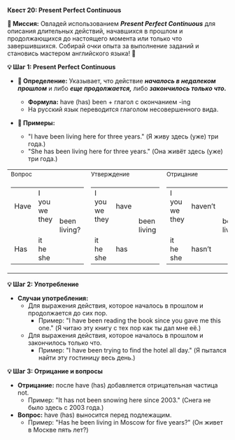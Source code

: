 
**Квест 20: Present Perfect Continuous**

**🎯 Миссия:**
Овладей использованием ***Present Perfect Continuous*** для описания длительных действий, начавшихся в прошлом и продолжающихся до настоящего момента или только что завершившихся. Собирай очки опыта за выполнение заданий и становись мастером английского языка! 🌟

**💡 Шаг 1: Present Perfect Continuous**
- **📜 Определение:** Указывает, что действие ***началось в недалеком прошлом*** и либо ***еще продолжается,*** либо ***закончилось только что.***
    - **Формула:** <Highlight>have (has) been</Highlight> + глагол с окончанием <Highlight>-ing</Highlight>
    - На русский язык переводится глаголом <Highlight>несовершенного вида.</Highlight>

- **📝 Примеры:**
    - <Highlight>"I have been living here for three years."</Highlight> <Highlight>(Я живу здесь (уже) три года.)</Highlight>
    - <Highlight>"She has been living here for three years."</Highlight> <Highlight>(Она живёт здесь (уже) три года.)</Highlight>

<table className="main">
  <tbody>
  <tr>
    <td><small>Вопрос</small></td>
    <td><small>Утверждение</small></td>
    <td><small>Отрицание</small></td>
  </tr>
  <tr>
    <td>
      <table>
        <tbody>
        <tr>
          <td>Have</td>
          <td>
            <div>I</div>
            <div>you</div>
            <div>we</div>
            <div>they</div>
          </td>
          <td rowSpan="3">been living?</td>
        </tr>
        <tr>
          <td><small>&nbsp;</small></td>
        </tr>
        <tr>
          <td>Has</td>
          <td>
            <div>it</div>
            <div>he</div>
            <div>she</div>
          </td>
        </tr>
        </tbody>
      </table>
    </td>
    <td>
      <table>
        <tbody>
        <tr>
          <td>
            <div>I</div>
            <div>you</div>
            <div>we</div>
            <div>they</div>
          </td>
          <td>have</td>
          <td rowSpan="3">been living</td>
        </tr>
        <tr>
          <td><small>&nbsp;</small></td>
        </tr>
        <tr>
          <td>
            <div>it</div>
            <div>he</div>
            <div>she</div>
          </td>
          <td>has</td>
        </tr>
        </tbody>
      </table>
    </td>
    <td>
      <table>
        <tbody>
        <tr>
          <td>
            <div>I</div>
            <div>you</div>
            <div>we</div>
            <div>they</div>
          </td>
          <td>haven’t</td>
          <td rowSpan="3">been living</td>
        </tr>
        <tr>
          <td><small>&nbsp;</small></td>
        </tr>
        <tr>
          <td>
            <div>it</div>
            <div>he</div>
            <div>she</div>
          </td>
          <td>hasn’t</td>
        </tr>
        </tbody>
      </table>
    </td>
  </tr>
  </tbody>
</table>

**💡 Шаг 2: Употребление**
- **Случаи употребления:**
    - Для выражения действия, которое началось в прошлом и <Highlight>продолжается</Highlight> до сих пор.
        - Пример: <Highlight>"I have been reading the book since you gave me this one."</Highlight> <Highlight>(Я читаю эту книгу с тех пор как ты дал мне её.)</Highlight>
    - Для выражения действия, которое началось в прошлом и <Highlight>закончилось</Highlight> только что.
        - Пример: <Highlight>"I have been trying to find the hotel all day."</Highlight> <Highlight>(Я пытался найти эту гостиницу весь день.)</Highlight>

**💡 Шаг 3: Отрицание и вопросы**
- **Отрицание:** после <Highlight>have (has)</Highlight> добавляется отрицательная частица not.
    - Пример: <Highlight>"It has not been snowing here since 2003."</Highlight> <Highlight>(Снега не было здесь с 2003 года.)</Highlight>
- **Вопрос:** <Highlight>have (has)</Highlight> выносится перед подлежащим.
    - Пример: <Highlight>"Has he been living in Moscow for five years?"</Highlight> <Highlight>(Он живет в Москве пять лет?)</Highlight>
